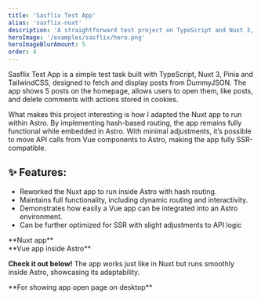 ```yaml
---
title: 'Sasflix Test App'
alias: 'sasflix-nuxt'
description: 'A straightforward test project on TypeScript and Nuxt 3, displaying posts from DummyJSON with basic interactivity.'
heroImage: '/examples/sasflix/hero.png'
heroImageBlurAmount: 5
order: 4
---
```


<Container>
Sasflix Test App is a simple test task built with TypeScript, Nuxt 3, Pinia and TailwindCSS, designed to fetch and display posts from DummyJSON. The app shows 5 posts on the homepage, allows users to open them, like posts, and delete comments with actions stored in cookies.

What makes this project interesting is how I adapted the Nuxt app to run within Astro. By implementing hash-based routing, the app remains fully functional while embedded in Astro. With minimal adjustments, it’s possible to move API calls from Vue components to Astro, making the app fully SSR-compatible.

## ✨ Features:

- Reworked the Nuxt app to run inside Astro with hash routing.
- Maintains full functionality, including dynamic routing and interactivity.
- Demonstrates how easily a Vue app can be integrated into an Astro environment.
- Can be further optimized for SSR with slight adjustments to API logic



<div class="grid grid-cols-2 sm:grid-cols-1 gap-4 text-center">
	<div>
		**Nuxt app**
		<GithubLink href="https://github.com/flexscss/unknwn.tech-astro" class="w-full" />
	</div>
	<div>
		**Vue app inside Astro**
		<GithubLink href="https://github.com/flexscss/unknwn.tech-astro" class="w-full" />
	</div>
</div>

**Check it out below!** The app works just like in Nuxt but runs smoothly inside Astro, showcasing its adaptability.
</Container>


<div class="relative sm:hidden">
	<div class="mx-auto mt-14 w-[1200px] bg-white rounded-3xl">
		<div class="p-14 sm:p-0">
			<Sasflix client:load class="w-full h-full" />
		</div>
	</div>
</div>

<div class="hidden sm:block">
	**For showing app open page on desktop**
</div>